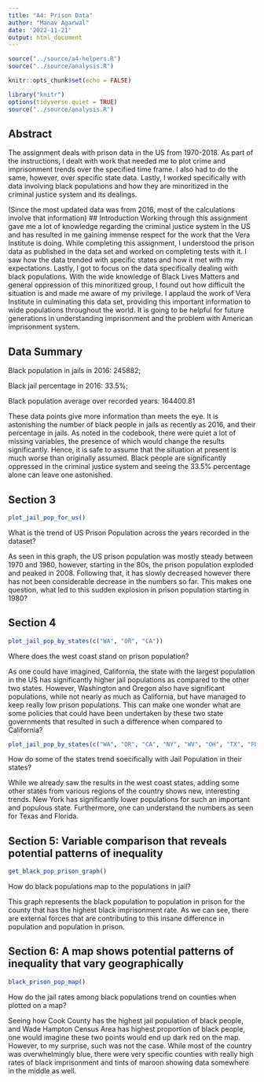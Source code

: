 ```yaml
---
title: "A4: Prison Data"
author: "Manav Agarwal"
date: '2022-11-21'
output: html_document
---
```


```r
source("../source/a4-helpers.R")
source("../source/analysis.R")
```

```r
knitr::opts_chunk$set(echo = FALSE)
```

```r
library("knitr")
options(tidyverse.quiet = TRUE)
source("../source/analysis.R")

```
## Abstract 
The assignment deals with prison data in the US from 1970-2018. As part of the instructions, I dealt with work that needed me to plot crime and imprisonment trends over the specified time frame. I also had to do the same, however, over specific state data. Lastly, I worked specifically with data involving black populations and how they are minoritized in the criminal justice system and its dealings. 

(Since the most updated data was from 2016, most of the calculations involve that information)
## Introduction 
Working through this assignment gave me a lot of knowledge regarding the criminal justice system in the US and has resulted in me gaining immense respect for the work that the Vera Institute is doing. While completing this assignment, I understood the prison data as published in the data set and worked on completing tests with it. I saw how the data trended with specific states and how it met with my expectations. Lastly, I got to focus on the data specifically dealing with black populations. With the wide knowledge of Black Lives Matters and general oppression of this minoritized group, I found out how difficult the situation is and made me aware of my privilege. 
I applaud the work of Vera Institute in culminating this data set, providing this important information to wide populations throughout the world. It is going to be helpful for future generations in understanding imprisonment and the problem with American imprisonment system. 

## Data Summary 
Black population in jails in 2016: 245882;

Black jail percentage in 2016: 33.5%;

Black population average over recorded years: 164400.81

These data points give more information than meets the eye. It is astonishing the number of black people in jails as recently as 2016, and their percentage in jails. As noted in the codebook, there were quiet a lot of missing variables, the presence of which would change the results significantly. Hence, it is safe to assume that the situation at present is much worse than originally assumed. Black people are significantly oppressed in the criminal justice system and seeing the 33.5% percentage alone can leave one astonished. 

## Section 3

```r

plot_jail_pop_for_us()

```

What is the trend of US Prison Population across the years recorded in the dataset?

As seen in this graph, the US prison population was mostly steady between 1970 and 1980, however, starting in the 80s, the prison population exploded and peaked in 2008. Following that, it has slowly decreased however there has not been considerable decrease in the numbers so far. This makes one question, what led to this sudden explosion in prison population starting in 1980?

## Section 4
```r

plot_jail_pop_by_states(c("WA", "OR", "CA"))

```

Where does the west coast stand on prison population?

As one could have imagined, California, the state with the largest population in the US has significantly higher jail populations as compared to the other two states. However, Washington and Oregon also have significant populations, while not nearly as much as California, but have managed to keep really low prison populations. This can make one wonder what are some policies that could have been undertaken by these two state governments that resulted in such a difference when compared to California?

```r

plot_jail_pop_by_states(c("WA", "OR", "CA", "NY", "WV", "OH", "TX", "FL"))

```

How do some of the states trend soecifically with Jail Population in their states?

While we already saw the results in the west coast states, adding some other states from various regions of the country shows new, interesting trends. New York has significantly lower populations for such an important and populous state. Furthermore, one can understand the numbers as seen for Texas and Florida.

## Section 5: Variable comparison that reveals potential patterns of inequality

```r

get_black_pop_prison_graph()

```

How do black populations map to the populations in jail?

This graph represents the black population to population in prison for the county that has the highest black imprisonment rate. As we can see, there are external forces that are contributing to this insane difference in population and population in prison.

## Section 6: A map shows potential patterns of inequality that vary geographically
```r

black_prison_pop_map()

```

How do the jail rates among black populations trend on counties when plotted on a map?

Seeing how Cook County has the highest jail population of black people, and Wade Hampton Census Area has highest proportion of black people, one would imagine these two points would end up dark red on the map. However, to my surprise, such was not the case. While most of the country was overwhelmingly blue, there were very specific counties with really high rates of black imprisonment and tints of maroon showing data somewhere in the middle as well.  